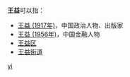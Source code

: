 '''王益'''可以指：
* [[王益_(1917年)|王益 (1917年)]]，中国政治人物、出版家
* [[王益_(1956年)|王益 (1956年)]]，中国金融人物
* [[王益区|王益区]]
* [[王益街道|王益街道]]

{{disambig}}

[[Category:二字王姓人名消歧义|yi]]